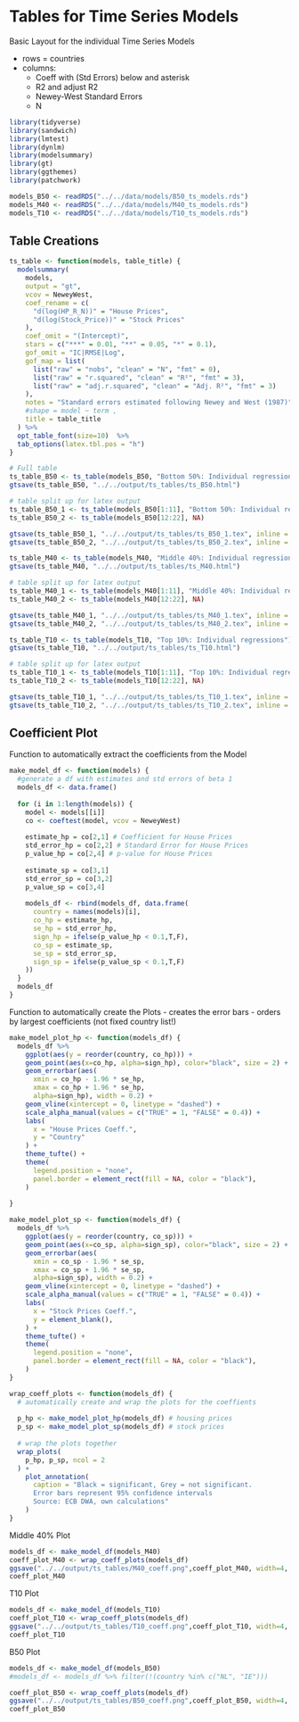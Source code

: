# Tables for Time Series Models

Basic Layout for the individual Time Series Models

- rows = countries
- columns:
  - Coeff with (Std Errors) below and asterisk
  - R2 and adjust R2
  - Newey-West Standard Errors
  - N
  
```r
library(tidyverse)
library(sandwich)
library(lmtest)
library(dynlm)
library(modelsummary)
library(gt)
library(ggthemes)
library(patchwork)
```

```r
models_B50 <- readRDS("../../data/models/B50_ts_models.rds")
models_M40 <- readRDS("../../data/models/M40_ts_models.rds")
models_T10 <- readRDS("../../data/models/T10_ts_models.rds")
```

## Table Creations

```r
ts_table <- function(models, table_title) {
  modelsummary(
    models,
    output = "gt",
    vcov = NeweyWest,
    coef_rename = c(
      "d(log(HP_R_N))" = "House Prices",
      "d(log(Stock_Price))" = "Stock Prices"
    ),
    coef_omit = "(Intercept)",
    stars = c("***" = 0.01, "**" = 0.05, "*" = 0.1),
    gof_omit = "IC|RMSE|Log",
    gof_map = list(
      list("raw" = "nobs", "clean" = "N", "fmt" = 0),
      list("raw" = "r.squared", "clean" = "R²", "fmt" = 3),
      list("raw" = "adj.r.squared", "clean" = "Adj. R²", "fmt" = 3)
    ),
    notes = "Standard errors estimated following Newey and West (1987)",
    #shape = model ~ term ,
    title = table_title
  ) %>%
  opt_table_font(size=10)  %>%
  tab_options(latex.tbl.pos = "h")
}
```




```r
# Full table 
ts_table_B50 <- ts_table(models_B50, "Bottom 50%: Individual regressions")
gtsave(ts_table_B50, "../../output/ts_tables/ts_B50.html")

# table split up for latex output
ts_table_B50_1 <- ts_table(models_B50[1:11], "Bottom 50%: Individual regressions")
ts_table_B50_2 <- ts_table(models_B50[12:22], NA)

gtsave(ts_table_B50_1, "../../output/ts_tables/ts_B50_1.tex", inline = TRUE)
gtsave(ts_table_B50_2, "../../output/ts_tables/ts_B50_2.tex", inline = TRUE)
```


```r
ts_table_M40 <- ts_table(models_M40, "Middle 40%: Individual regressions")
gtsave(ts_table_M40, "../../output/ts_tables/ts_M40.html")

# table split up for latex output
ts_table_M40_1 <- ts_table(models_M40[1:11], "Middle 40%: Individual regressions")
ts_table_M40_2 <- ts_table(models_M40[12:22], NA)

gtsave(ts_table_M40_1, "../../output/ts_tables/ts_M40_1.tex", inline = TRUE)
gtsave(ts_table_M40_2, "../../output/ts_tables/ts_M40_2.tex", inline = TRUE)
```

```r
ts_table_T10 <- ts_table(models_T10, "Top 10%: Individual regressions")
gtsave(ts_table_T10, "../../output/ts_tables/ts_T10.html")

# table split up for latex output
ts_table_T10_1 <- ts_table(models_T10[1:11], "Top 10%: Individual regressions")
ts_table_T10_2 <- ts_table(models_T10[12:22], NA)

gtsave(ts_table_T10_1, "../../output/ts_tables/ts_T10_1.tex", inline = TRUE)
gtsave(ts_table_T10_2, "../../output/ts_tables/ts_T10_2.tex", inline = TRUE)
```



## Coefficient Plot

Function to automatically extract the coefficients from the Model

```r
make_model_df <- function(models) {
  #generate a df with estimates and std errors of beta 1
  models_df <- data.frame()
  
  for (i in 1:length(models)) {
    model <- models[[i]]
    co <- coeftest(model, vcov = NeweyWest)
    
    estimate_hp = co[2,1] # Coefficient for House Prices
    std_error_hp = co[2,2] # Standard Error for House Prices
    p_value_hp = co[2,4] # p-value for House Prices
    
    estimate_sp = co[3,1] 
    std_error_sp = co[3,2]
    p_value_sp = co[3,4]
    
    models_df <- rbind(models_df, data.frame(
      country = names(models)[i],
      co_hp = estimate_hp,
      se_hp = std_error_hp,
      sign_hp = ifelse(p_value_hp < 0.1,T,F),
      co_sp = estimate_sp,
      se_sp = std_error_sp,
      sign_sp = ifelse(p_value_sp < 0.1,T,F)
    ))
  } 
  models_df
}
```

Function to automatically create the Plots
- creates the error bars
- orders by largest coefficients (not fixed country list!)

```r
make_model_plot_hp <- function(models_df) {
  models_df %>%
    ggplot(aes(y = reorder(country, co_hp))) +
    geom_point(aes(x=co_hp, alpha=sign_hp), color="black", size = 2) +
    geom_errorbar(aes(
      xmin = co_hp - 1.96 * se_hp, 
      xmax = co_hp + 1.96 * se_hp, 
      alpha=sign_hp), width = 0.2) +
    geom_vline(xintercept = 0, linetype = "dashed") +
    scale_alpha_manual(values = c("TRUE" = 1, "FALSE" = 0.4)) +
    labs(
      x = "House Prices Coeff.",
      y = "Country"
    ) +
    theme_tufte() +
    theme(
      legend.position = "none",
      panel.border = element_rect(fill = NA, color = "black"),
    )
    
}

make_model_plot_sp <- function(models_df) {
  models_df %>%
    ggplot(aes(y = reorder(country, co_sp))) +
    geom_point(aes(x=co_sp, alpha=sign_sp), color="black", size = 2) +
    geom_errorbar(aes(
      xmin = co_sp - 1.96 * se_sp, 
      xmax = co_sp + 1.96 * se_sp, 
      alpha=sign_sp), width = 0.2) +
    geom_vline(xintercept = 0, linetype = "dashed") +
    scale_alpha_manual(values = c("TRUE" = 1, "FALSE" = 0.4)) +
    labs(
      x = "Stock Prices Coeff.",
      y = element_blank(),
    ) +
    theme_tufte() +
    theme(
      legend.position = "none",
      panel.border = element_rect(fill = NA, color = "black"),
    )
}
```


```r
wrap_coeff_plots <- function(models_df) {
  # automatically create and wrap the plots for the coeffients
  
  p_hp <- make_model_plot_hp(models_df) # housing prices
  p_sp <- make_model_plot_sp(models_df) # stock prices
  
  # wrap the plots together
  wrap_plots(
    p_hp, p_sp, ncol = 2
  ) +
    plot_annotation(
      caption = "Black = significant, Grey = not significant.
      Error bars represent 95% confidence intervals
      Source: ECB DWA, own calculations"
    ) 
}
```


Middle 40% Plot
```r
models_df <- make_model_df(models_M40)
coeff_plot_M40 <- wrap_coeff_plots(models_df)
ggsave("../../output/ts_tables/M40_coeff.png",coeff_plot_M40, width=4, height=5)
coeff_plot_M40
```


T10 Plot
```r
models_df <- make_model_df(models_T10)
coeff_plot_T10 <- wrap_coeff_plots(models_df)
ggsave("../../output/ts_tables/T10_coeff.png",coeff_plot_T10, width=4, height=5)
coeff_plot_T10
```


B50 Plot
```r
models_df <- make_model_df(models_B50)
#models_df <- models_df %>% filter(!(country %in% c("NL", "IE")))

coeff_plot_B50 <- wrap_coeff_plots(models_df)
ggsave("../../output/ts_tables/B50_coeff.png",coeff_plot_B50, width=4, height=5)
coeff_plot_B50
```
